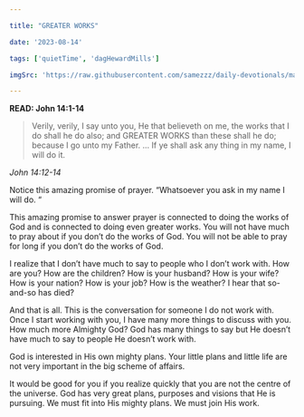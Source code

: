 ```yaml
---

title: "GREATER WORKS"

date: '2023-08-14'

tags: ['quietTime', 'dagHewardMills']

imgSrc: 'https://raw.githubusercontent.com/samezzz/daily-devotionals/main/images/evangelist-dag.jpg'

---
```


**READ: John 14:1-14**

>Verily, verily, I say unto you, He that believeth on me, the works that I do shall he do also; and GREATER WORKS than these shall he do; because I go unto my Father. ... If ye shall ask any thing in my name, I will do it. 

*John 14:12-14*

Notice this amazing promise of prayer. “Whatsoever you ask in my name I will do. “ 

This amazing promise to answer prayer is connected to doing the works of God and is connected to doing even greater works. You will not have much to pray about if you don’t do the works of God. You will not be able to pray for long if you don’t do the works of God. 

I realize that I don’t have much to say to people who I don’t work with. How are you? How are the children? How is your husband? How is your wife? How is your nation? How is your job? How is the weather? I hear that so-and-so has died? 

And that is all. This is the conversation for someone I do not work with. Once I start working with you, I have many more things to discuss with you. How much more Almighty God? God has many things to say but He doesn’t have much to say to people He doesn’t work with. 

God is interested in His own mighty plans. Your little plans and little life are not very important in the big scheme of affairs. 

It would be good for you if you realize quickly that you are not the centre of the universe. God has very great plans, purposes and visions that He is pursuing. We must fit into His mighty plans. We must join His work. 
